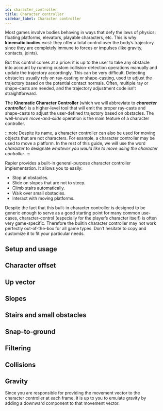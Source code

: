 ```yaml
---
id: character_controller
title: Character controller
sidebar_label: Character controller
---
```



Most games involve bodies behaving in ways that defy the laws of physics: floating platforms, elevators,
playable characters, etc. This is why **kinematic bodies** exist: they offer a total control over the body’s trajectory
since they are completely immune to forces or impulses (like gravity, contacts, joints).

But this control comes at a price: it is up to the user to take any obstacle into account by running custom
collision-detection operations manually and update the trajectory accordingly. This can be very difficult. Detecting
obstacles usually rely on [ray-casting](scene_queries#ray-casting) or [shape-casting](scene_queries#shape-casting), used
to adjust the trajectory based on the potential contact normals. Often, multiple ray or shape-casts are needed, and the
trajectory adjustment code isn’t straightforward.

The **Kinematic Character Controller** (which we will abbreviate to **_character controller_**) is a higher-level tool
that will emit the proper ray-casts and shape-casts to adjust the user-defined trajectory based on obstacles. The
well-known _move-and-slide_ operation is the main feature of a character controller.

:::note
Despite its name, a character controller can also be used for moving objects that are not characters. For example, a
character controller may be used to move a platform. In the rest of this guide, we will use the word _character_
to designate _whatever you would like to move using the character controller_.
:::

Rapier provides a built-in general-purpose character controller implementation. It allows you to easily:
- Stop at obstacles.
- Slide on slopes that are not to steep.
- Climb stairs automatically.
- Walk over small obstacles.
- Interact with moving platforms.

Despite the fact that this built-in character controller is designed to be generic enough to serve as a good starting
point for many common use-cases, character-control (especially for the player’s character itself) is often very
game-specific. Therefore the builtin character controller may not work perfectly out-of-the-box for all game
types.<notjs> Don’t hesitate to copy and customize it to fit your particular needs.</notjs>

## Setup and usage

<SetupAndUsage />

## Character offset

<CharacterOffset />

## Up vector

<UpVector />


## Slopes

<Slopes />


## Stairs and small obstacles

<Stairs />


## Snap-to-ground

<SnapToGround />

## Filtering

<Filtering />


## Collisions

<Collisions />

## Gravity
Since you are responsible for providing the movement vector to the character controller at each frame, it is up to
you to emulate gravity by adding a downward component to that movement vector.
